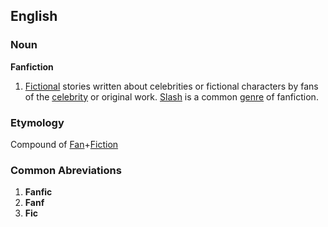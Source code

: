 ==English==
===Noun===
'''Fanfiction'''
# [[Fictional]] stories written about celebrities or fictional characters by fans of the [[celebrity]] or original work.  [[Slash]] is a common [[genre]] of fanfiction.

===Etymology===
Compound of [[Fan]]+[[Fiction]]

===Common Abreviations===
# '''Fanfic'''
# '''Fanf'''
# '''Fic'''
